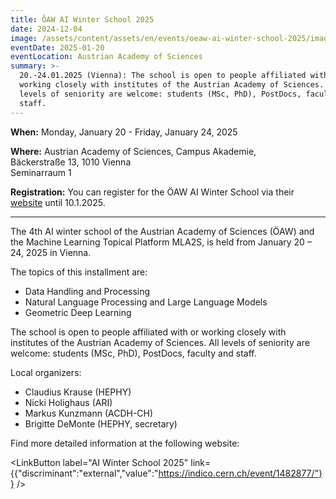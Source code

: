 ```yaml
---
title: ÖAW AI Winter School 2025
date: 2024-12-04
image: /assets/content/assets/en/events/oeaw-ai-winter-school-2025/image.png
eventDate: 2025-01-20
eventLocation: Austrian Academy of Sciences
summary: >-
  20.-24.01.2025 (Vienna): The school is open to people affiliated with or
  working closely with institutes of the Austrian Academy of Sciences. All
  levels of seniority are welcome: students (MSc, PhD), PostDocs, faculty and
  staff.
---
```

**When:** Monday, January 20 - Friday, January 24, 2025

**Where:** Austrian Academy of Sciences, Campus Akademie, \
Bäckerstraße 13, 1010 Vienna\
Seminarraum 1

**Registration:** You can register for the ÖAW AI Winter School via their [website](https://indico.cern.ch/event/1482877/) until 10.1.2025.

---

The 4th AI winter school of the Austrian Academy of Sciences (ÖAW) and the Machine Learning Topical Platform MLA2S, is held from January 20 – 24, 2025 in Vienna.

The topics of this installment are:

* Data Handling and Processing
* Natural Language Processing and Large Language Models
* Geometric Deep Learning

The school is open to people affiliated with or working closely with institutes of the Austrian Academy of Sciences. All levels of seniority are welcome: students (MSc, PhD), PostDocs, faculty and staff.

Local organizers:

* Claudius Krause (HEPHY)
* Nicki Holighaus (ARI)
* Markus Kunzmann (ACDH-CH)
* Brigitte DeMonte (HEPHY, secretary)

Find more detailed information at the following website:

<LinkButton label="AI Winter School 2025" link={{"discriminant":"external","value":"https://indico.cern.ch/event/1482877/"}} />
